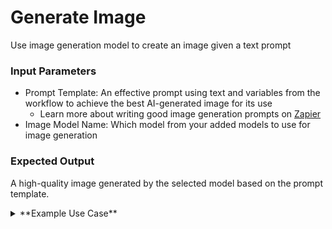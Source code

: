 # Generate Image

Use image generation model to create an image given a text prompt

### Input Parameters

- Prompt Template: An effective prompt using text and variables from the workflow to achieve the best AI-generated image for its use
    - Learn more about writing good image generation prompts on [Zapier](https://zapier.com/blog/ai-art-prompts/)
- Image Model Name: Which model from your added models to use for image generation

### Expected Output

 A high-quality image generated by the selected model based on the prompt template.

<details>
<summary>**Example Use Case**</summary>

In this recipe generation workflow, after generating the recipe metadata, this 
information is fed into the image generation node which prompts DALL-E 3 and outputs 
an image of what the cooked dish might look like.

![Workflow View](/public/image-gen-workflow.png)

![Sample Prompt](/public/image-gen-prompt.png)
</details>